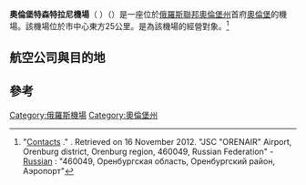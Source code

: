 {{Infobox airport
| name          = 奥伦堡特森特拉尼機場<br>Аэропорт Центральный<br>Tsentralny Airport
| nativename    = 
| nativename-a  = 
| nativename-r  = 
| image         = Orenburg.jpg
| image-width   = 200
| caption       = 
| IATA          = REN
| ICAO          = UWOO
| type          = 民用
| owner         = 
| operator      = {{flagicon|RUS}}[[奧倫堡航空|奧倫堡航空]]
| city-served   = {{RUS}}[[奧倫堡|奧倫堡]]
| location      = {{RUS}}[[奧倫堡|奧倫堡]]
| hub           = {{flagicon|RUS}}[[奧倫航空|奧倫航空]]
| elevation-f   = 387
| elevation-m   = 118
| coordinates   = {{Coord|51|47|44.83|N|55|27|24.28|E|type:airport|display=inline,title}}
| pushpin_map   = Russia Orenburg Oblast#Russia
| pushpin_label = REN
| website       = [http://www.orenairport.ru/ orenairport.ru]
| metric-elev   = 
| metric-rwy    = 
| r1-number     = 08/26
| r1-length-f   = 8,206
| r1-length-m   = 2,501
| r1-surface    = [[混凝土|混凝土]]
| stat-year     = 
| stat1-header  = 
| stat1-data    = 
| stat2-header  = 
| stat2-data    = 
| footnotes     = 
}}
'''奧倫堡特森特拉尼機場'''（{{lang-ru|Аэропорт Центральный}} ）（{{airport codes|REN|UWOO}}）是一座位於[[俄羅斯聯邦|俄羅斯聯邦]][[奧倫堡州|奧倫堡州]]首府[[奧倫堡|奧倫堡]]的機場。該機場位於市中心東方25公里。{{tsl|en|Orenair||奧倫航空}}是為該機場的經營對象。<ref>"[http://www.orenair.ru/contakts/ Contacts] {{Wayback|url=http://www.orenair.ru/contakts/ |date=20121120002115 }}." {{tsl|en|Orenair|}}. Retrieved on 16 November 2012. "JSC "ORENAIR" Airport, Orenburg district, Orenburg region, 460049, Russian Federation" - [http://www.orenair.ru/contakts/ Russian] {{Wayback|url=http://www.orenair.ru/contakts/ |date=20121120002115 }}: "460049, Оренбургская область, Оренбургский район, Аэропорт"</ref>

==航空公司與目的地==
{{Airport-dest-list
|{{flagicon|RUS}}[[俄羅斯航空|俄羅斯航空]]|莫斯科-謝列梅傑沃
|{{flagicon|RUS}}[[奧倫航空|奧倫航空]]|杜尚貝、杜塞朵夫、苦盞、莫斯科-多莫傑多沃、聖彼得堡<br>'''季節性'''：基輔、索契<br> '''包機'''：安塔拉雅、德薩洛尼基
|{{flagicon|RUS}}奧倫堡茲耶航空|奧爾斯克、布古倫斯朗、薩馬拉、葉卡捷琳堡、阿克圖賓斯克
|{{flagicon|RUS}}[[俄線航空|俄線航空]]|葉卡捷琳堡
}}

==參考==
{{reflist}}




{{Airports in Russia}}

[[Category:俄羅斯機場|Category:俄羅斯機場]]
[[Category:奧倫堡州|Category:奧倫堡州]]